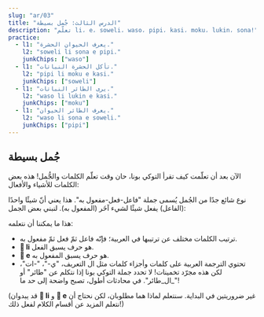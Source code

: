```yaml
---
slug: "ar/03"
title: "الدرس الثالث: جُمل بسيطة"
description: "تعلّم li، e، soweli، waso، pipi، kasi، moku، lukin، sona!"
practice:
  - l1: "يعرف الحيوان الحشرة."
    l2: "soweli li sona e pipi."
    junkChips: ["waso"]
  - l1: "تأكل الحشرة النباتات."
    l2: "pipi li moku e kasi."
    junkChips: ["soweli"]
  - l1: "يرى الطائر النباتات."
    l2: "waso li lukin e kasi."
    junkChips: ["moku"]
  - l1: "يعرف الطائر الحيوان."
    l2: "waso li sona e soweli."
    junkChips: ["pipi"]
---
```



## جُمل بسيطة

الآن بعد أن تعلّمت كيف تقرأ التوكي بونا، حان وقت تعلّم الكلمات والجُّمل!
هذه بعض الكلمات للأشياء والأفعال:

<List>
  <Word sl="soweli" m="حيوان برّي (قطة، كلب، بقرة، معزة، فأر، فيل)" />
  <Word sl="waso" m="طائر (حمامة، بطة، بومة)" />
  <Word sl="pipi" m="حشرة (نحلة، نملة، فراشة، عنكبوت)" />
  <Word sl="kasi" m="نبات (شجرة، صبار، ورد، زهر)" />
  <Word sl="moku" m="الأكل أو الشرب" />
  <Word sl="lukin" m="الرؤية، النظر" />
  <Word sl="sona" m="المعرفة، العلم" />
</List>

نوع شائع جدًا من الجُمل يُسمى جملة "فاعل-فعل-مفعول به". هذا يعني أنّ شيئًا واحدًا (الفاعل) يفعل شيئًا لشيء آخَر (المفعول به). لنبني بعض الجمل:

<List>
  <Sentence sl="soweli li moku e kasi." m="يأكل الحيوان النباتات." />
  <Sentence sl="waso li moku e pipi." m="يأكل الطائر الحشرات." />
  <Sentence sl="pipi li lukin e soweli." m="ترى الحشرة حيوان." />
  <Sentence sl="waso li sona e kasi." m="يعرف الطائر الشجرة." />
</List>

هذا ما يمكننا أن نتعلمه:

- ترتيب الكلمات مختلف عن ترتيبها في العربية؛ فإنّه فاعل ثمّ فعل ثمّ مفعول به.
- **󱤧 li** هو حرف يسبق الفعل.
- **󱤉 e** هو حرف يسبق المفعول به.
- تحتوي الترجمة العربية على كلمات وأجزاء كلمات مثل ال التعريف، "ي-"، "-ات"، لكن هذه مجرّد تخمينات! لا تحدد جملة التوكي بونا إذا نتكلم عن "طائر" أو "_ال_طائر". في محادثات أطول، تصبح واضحة إلى حد ما!

 (قد يبدوان **󱤧 li** و **󱤉 e** غير ضروريتين في البداية. سنتعلم لماذا هما مطلوبان، لكن نحتاج أن نتعلم المزيد عن أقسام الكلام لفعل ذلك!)

<Practice exercises={frontmatter.practice} />

